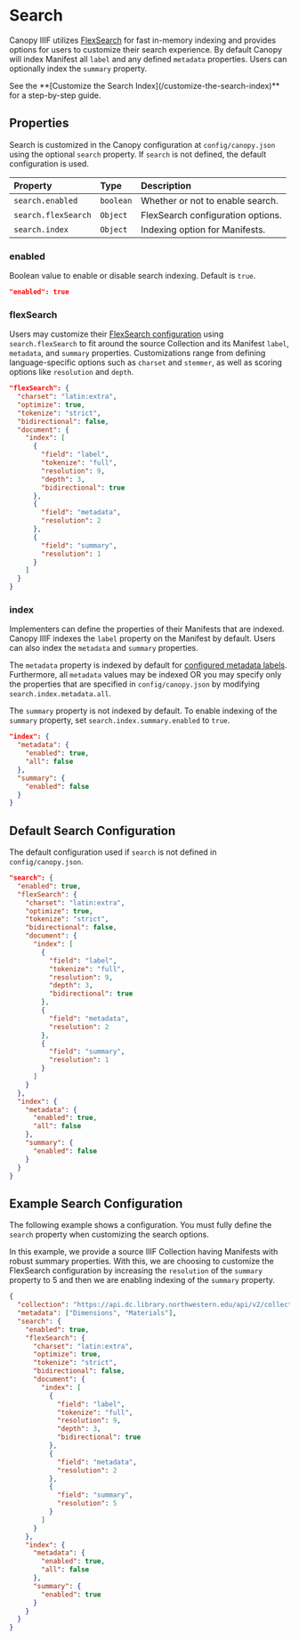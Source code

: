 
# Search

Canopy IIIF utilizes [FlexSearch](https://github.com/nextapps-de/flexsearch) for fast in-memory indexing and provides options for users to customize their search experience. By default Canopy will index Manifest all `label` and any defined `metadata` properties. Users can optionally index the `summary` property.

<Callout type="info">
  See the **[Customize the Search Index](/customize-the-search-index)** for a
  step-by-step guide.
</Callout>

## Properties

Search is customized in the Canopy configuration at `config/canopy.json` using the optional `search` property. If `search` is not defined, the default configuration is used.

| Property            | Type      | Description                       |
| :------------------ | :-------- | :-------------------------------- |
| `search.enabled`    | `boolean` | Whether or not to enable search.  |
| `search.flexSearch` | `Object`  | FlexSearch configuration options. |
| `search.index`      | `Object`  | Indexing option for Manifests.    |

### enabled

Boolean value to enable or disable search indexing. Default is `true`.

```json
"enabled": true
```

### flexSearch

Users may customize their [FlexSearch configuration](https://github.com/nextapps-de/flexsearch#options) using `search.flexSearch` to fit around the source Collection and its Manifest `label`, `metadata`, and `summary` properties. Customizations range from defining language-specific options such as `charset` and `stemmer`, as well as scoring options like `resolution` and `depth`.

```json
"flexSearch": {
  "charset": "latin:extra",
  "optimize": true,
  "tokenize": "strict",
  "bidirectional": false,
  "document": {
    "index": [
      {
        "field": "label",
        "tokenize": "full",
        "resolution": 9,
        "depth": 3,
        "bidirectional": true
      },
      {
        "field": "metadata",
        "resolution": 2
      },
      {
        "field": "summary",
        "resolution": 1
      }
    ]
  }
}
```

### index

Implementers can define the properties of their Manifests that are indexed. Canopy IIIF indexes the `label` property on the Manifest by default. Users can also index the `metadata` and `summary` properties.

The `metadata` property is indexed by default for [configured metadata labels](/docs/configuration#metadata). Furthermore, all `metadata` values may be indexed OR you may specify only the properties that are specified in `config/canopy.json` by modifying `search.index.metadata.all`.

The `summary` property is not indexed by default. To enable indexing of the `summary` property, set `search.index.summary.enabled` to `true`.

```json
"index": {
  "metadata": {
    "enabled": true,
    "all": false
  },
  "summary": {
    "enabled": false
  }
}
```

## Default Search Configuration

The default configuration used if `search` is not defined in `config/canopy.json`.

```json copy
"search": {
  "enabled": true,
  "flexSearch": {
    "charset": "latin:extra",
    "optimize": true,
    "tokenize": "strict",
    "bidirectional": false,
    "document": {
      "index": [
        {
          "field": "label",
          "tokenize": "full",
          "resolution": 9,
          "depth": 3,
          "bidirectional": true
        },
        {
          "field": "metadata",
          "resolution": 2
        },
        {
          "field": "summary",
          "resolution": 1
        }
      ]
    }
  },
  "index": {
    "metadata": {
      "enabled": true,
      "all": false
    },
    "summary": {
      "enabled": false
    }
  }
}
```

## Example Search Configuration

The following example shows a configuration. You must fully define the `search` property when customizing the search options.

In this example, we provide a source IIIF Collection having Manifests with robust summary properties. With this, we are choosing to customize the FlexSearch configuration by increasing the `resolution` of the `summary` property to 5 and then we are enabling indexing of the `summary` property.

```json filename="config/canopy.json" copy {26, 37}
{
  "collection": "https://api.dc.library.northwestern.edu/api/v2/collections/c373ecd2-2c45-45f2-9f9e-52dc244870bd?as=iiif",
  "metadata": ["Dimensions", "Materials"],
  "search": {
    "enabled": true,
    "flexSearch": {
      "charset": "latin:extra",
      "optimize": true,
      "tokenize": "strict",
      "bidirectional": false,
      "document": {
        "index": [
          {
            "field": "label",
            "tokenize": "full",
            "resolution": 9,
            "depth": 3,
            "bidirectional": true
          },
          {
            "field": "metadata",
            "resolution": 2
          },
          {
            "field": "summary",
            "resolution": 5
          }
        ]
      }
    },
    "index": {
      "metadata": {
        "enabled": true,
        "all": false
      },
      "summary": {
        "enabled": true
      }
    }
  }
}
```
